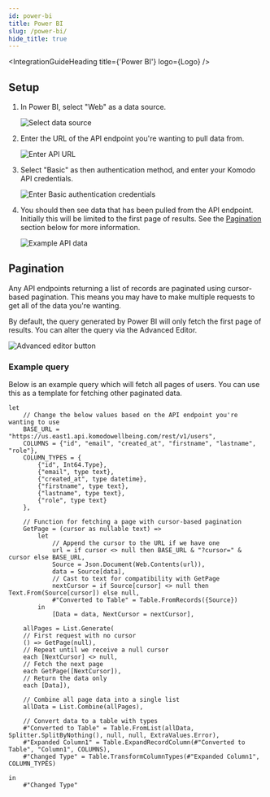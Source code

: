 ```yaml
---
id: power-bi
title: Power BI
slug: /power-bi/
hide_title: true
---
```



<IntegrationGuideHeading title={'Power BI'} logo={Logo} />

## Setup

1. In Power BI, select "Web" as a data source.

    <img src={DataSource} alt="Select data source" height={400} />

2. Enter the URL of the API endpoint you're wanting to pull data from.

    <img src={Url} alt="Enter API URL" height={200} />

3. Select "Basic" as then authentication method, and enter your Komodo API credentials.

    <img src={Auth} alt="Enter Basic authentication credentials" height={200} />

4. You should then see data that has been pulled from the API endpoint. Initially this will be limited to the first page of results. See the [Pagination](#pagination) section below for more information.

    <img src={Table} alt="Example API data" height={400} />

## Pagination

Any API endpoints returning a list of records are paginated using cursor-based pagination. This means you may have to make multiple requests to get all of the data you're wanting.

By default, the query generated by Power BI will only fetch the first page of results. You can alter the query via the Advanced Editor.

<img src={AdvancedEditor} alt="Advanced editor button" height={200} />

### Example query

Below is an example query which will fetch all pages of users. You can use this as a template for fetching other paginated data.

```powerquery showLineNumbers
let
    // Change the below values based on the API endpoint you're wanting to use
    BASE_URL = "https://us.east1.api.komodowellbeing.com/rest/v1/users",
    COLUMNS = {"id", "email", "created_at", "firstname", "lastname", "role"},
    COLUMN_TYPES = {
        {"id", Int64.Type},
        {"email", type text},
        {"created_at", type datetime},
        {"firstname", type text},
        {"lastname", type text},
        {"role", type text}
    },

    // Function for fetching a page with cursor-based pagination
    GetPage = (cursor as nullable text) =>
        let
            // Append the cursor to the URL if we have one
            url = if cursor <> null then BASE_URL & "?cursor=" & cursor else BASE_URL,
            Source = Json.Document(Web.Contents(url)),
            data = Source[data],
            // Cast to text for compatibility with GetPage
            nextCursor = if Source[cursor] <> null then Text.From(Source[cursor]) else null,
            #"Converted to Table" = Table.FromRecords({Source})
        in
            [Data = data, NextCursor = nextCursor],

    allPages = List.Generate(
    // First request with no cursor
    () => GetPage(null),
    // Repeat until we receive a null cursor
    each [NextCursor] <> null,
    // Fetch the next page
    each GetPage([NextCursor]),
    // Return the data only
    each [Data]),

    // Combine all page data into a single list
    allData = List.Combine(allPages),

    // Convert data to a table with types
    #"Converted to Table" = Table.FromList(allData, Splitter.SplitByNothing(), null, null, ExtraValues.Error),
    #"Expanded Column1" = Table.ExpandRecordColumn(#"Converted to Table", "Column1", COLUMNS),
    #"Changed Type" = Table.TransformColumnTypes(#"Expanded Column1", COLUMN_TYPES)

in
    #"Changed Type"
```

